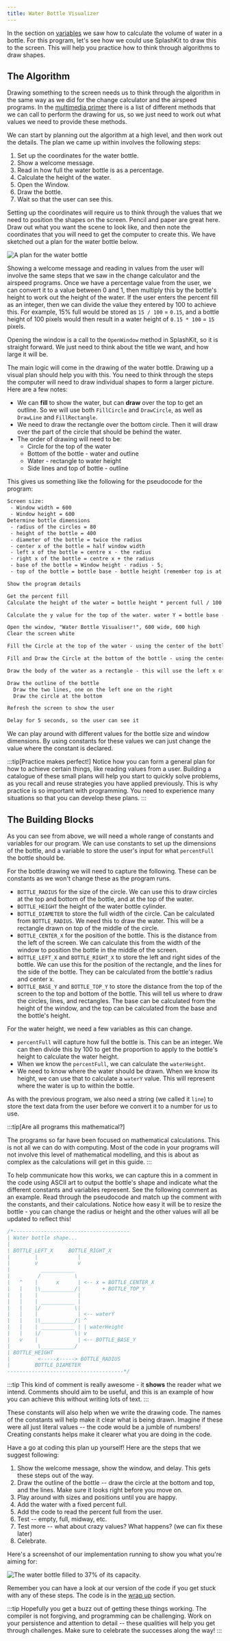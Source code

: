 ```yaml
---
title: Water Bottle Visualizer
---
```


In the section on [variables](/book/part-1-instructions/1-sequence-and-data/2-trailside/07-variable#example-using-multiple-variables) we saw how to calculate the volume of water in a bottle. For this program, let's see how we could use SplashKit to draw this to the screen.
This will help you practice how to think through algorithms to draw shapes.

## The Algorithm

Drawing something to the screen needs us to think through the algorithm in the same way as we did for the change calculator and the airspeed programs. In the [multimedia primer](/book/part-1-instructions/1-sequence-and-data/2-trailside/11-2-graphics) there is a list of different methods that we can call to perform the drawing for us, so we just need to work out what values we need to provide these methods.

We can start by planning out the algorithm at a high level, and then work out the details. The plan we came up within involves the following steps:

1. Set up the coordinates for the water bottle.
2. Show a welcome message.
3. Read in how full the water bottle is as a percentage.
4. Calculate the height of the water.
5. Open the Window.
6. Draw the bottle.
7. Wait so that the user can see this.

Setting up the coordinates will require us to think through the values that we need to position the shapes on the screen. Pencil and paper are great here. Draw out what you want the scene to look like, and then note the coordinates that you will need to get the computer to create this. We have sketched out a plan for the water bottle below.

![A plan for the water bottle](./images/water-bottle-plan.png)

Showing a welcome message and reading in values from the user will involve the same steps that we saw in the change calculator and the airspeed programs.
Once we have a percentage value from the user, we can convert it to a value between 0 and 1, then multiply this by the bottle's height to work out the height of the water.
If the user enters the percent fill as an integer, then we can divide the value they entered by 100 to achieve this.
For example, 15% full would be stored as `15 / 100` = `0.15`, and a bottle height of 100 pixels would then result in a water height of `0.15 * 100` = `15` pixels.

Opening the window is a call to the `OpenWindow` method in SplashKit, so it is straight forward. We just need to think about the title we want, and how large it will be.

The main logic will come in the drawing of the water bottle. Drawing up a visual plan should help you with this. You need to think through the steps the computer will need to draw individual shapes to form a larger picture. Here are a few notes:

- We can **fill** to show the water, but can **draw** over the top to get an outline. So we will use both `FillCircle` and `DrawCircle`, as well as `DrawLine` and `FillRectangle`.
- We need to draw the rectangle over the bottom circle. Then it will draw over the part of the circle that should be behind the water.
- The order of drawing will need to be:
  - Circle for the top of the water
  - Bottom of the bottle - water and outline
  - Water - rectangle to water height
  - Side lines and top of bottle - outline

This gives us something like the following for the pseudocode for the program:

```txt
Screen size:
 - Window width = 600
 - Window height = 600
Determine bottle dimensions
 - radius of the circles = 80
 - height of the bottle = 400
 - diameter of the bottle = twice the radius
 - center x of the bottle = half window width
 - left x of the bottle = centre x - the radius
 - right x of the bottle = centre x + the radius
 - base of the bottle = Window height - radius - 5;
 - top of the bottle = bottle base - bottle height (remember top is at 0)

Show the program details

Get the percent fill
Calculate the height of the water = bottle height * percent full / 100

Calculate the y value for the top of the water. water Y = bottle base - water height

Open the window, "Water Bottle Visualiser!", 600 wide, 600 high
Clear the screen white

Fill the Circle at the top of the water - using the center of the bottle, the water Y, and bottle radius

Fill and Draw the Circle at the bottom of the bottle - using the center of the bottle, the base of the bottle, and the bottle radius

Draw the body of the water as a rectangle - this will use the left x of the bottle, the water y, bottle diameter, and water height

Draw the outline of the bottle
  Draw the two lines, one on the left one on the right
  Draw the circle at the bottom

Refresh the screen to show the user

Delay for 5 seconds, so the user can see it
```

We can play around with different values for the bottle size and window dimensions. By using constants for these values we can just change the value where the constant is declared.

:::tip[Practice makes perfect!]
Notice how you can form a general plan for how to achieve certain things, like reading values from a user. Building a catalogue of these small plans will help you start to quickly solve problems, as you recall and reuse strategies you have applied previously. This is why practice is so important with programming. You need to experience many situations so that you can develop these plans.
:::

## The Building Blocks

As you can see from above, we will need a whole range of constants and variables for our program. We can use constants to set up the dimensions of the bottle, and a variable to store the user's input for what `percentFull` the bottle should be.

For the bottle drawing we will need to capture the following. These can be constants as we won't change these as the program runs.

- `BOTTLE_RADIUS` for the size of the circle. We can use this to draw circles at the top and bottom of the bottle, and at the top of the water.
- `BOTTLE_HEIGHT` the height of the water bottle cylinder.
- `BOTTLE_DIAMETER` to store the full width of the circle. Can be calculated from `BOTTLE_RADIUS`. We need this to draw the water. This will be a rectangle drawn on top of the middle of the circle.
- `BOTTLE_CENTER_X` for the position of the bottle. This is the distance from the left of the screen. We can calculate this from the width of the window to position the bottle in the middle of the screen.
- `BOTTLE_LEFT_X` and `BOTTLE_RIGHT_X` to store the left and right sides of the bottle. We can use this for the position of the rectangle, and the lines for the side of the bottle. They can be calculated from the bottle's radius and center x.
- `BOTTLE_BASE_Y` and `BOTTLE_TOP_Y` to store the distance from the top of the screen to the top and bottom of the bottle. This will tell us where to draw the circles, lines, and rectangles. The base can be calculated from the height of the window, and the top can be calculated from the base and the bottle's height.

For the water height, we need a few variables as this can change.

- `percentFull` will capture how full the bottle is. This can be an integer. We can then divide this by 100 to get the proportion to apply to the bottle's height to calculate the water height.
- When we know the `percentFull`, we can calculate the `waterHeight`.
- We need to know where the water should be drawn. When we know its height, we can use that to calculate a `waterY` value. This will represent where the water is up to within the bottle.

As with the previous program, we also need a string (we called it `line`) to store the text data from the user before we convert it to a number for us to use.

:::tip[Are all programs this mathematical?]

The programs so far have been focused on mathematical calculations. This is not all we can do with computing. Most of the code in your programs will not involve this level of mathematical modelling, and this is about as complex as the calculations will get in this guide.
:::

To help communicate how this works, we can capture this in a comment in the code using ASCII art to output the bottle's shape and indicate what the different constants and variables represent. See the following comment as an example. Read through the pseudocode and match up the comment with the constants, and their calculations. Notice how easy it will be to resize the bottle - you can change the radius or height and the other values will all be updated to reflect this!

```csharp
/*--------------------------------------
| Water bottle shape...
|
| BOTTLE_LEFT_X     BOTTLE_RIGHT_X
|        |             | 
|        v             v 
|          ___________
|         /           \
|   ^    |      x      | <-- x = BOTTLE_CENTER_X
|   |    |\___________/|       + BOTTLE_TOP_Y
|   |    |             |
|   |    | ___________ |
|   |    |/           \|
|   |    |             | <-- waterY
|   |    |\___________/| ^
|   |    | ___________ | | waterHeight
|   |    |/           \| v
|   v    |             | <-- BOTTLE_BASE_Y
|         \___________/
| BOTTLE_HEIGHT
|         <-----x-----> BOTTLE_RADIUS
|        BOTTLE_DIAMETER        
--------------------------------------*/
```

:::tip
This kind of comment is really awesome - it **shows** the reader what we intend. Comments should aim to be useful, and this is an example of how you can achieve this without writing lots of text.
:::

These constants will also help when we write the drawing code. The names of the constants will help make it clear what is being drawn. Imagine if these were all just literal values -- the code would be a jumble of numbers! Creating constants helps make it clearer what you are doing in the code.

Have a go at coding this plan up yourself! Here are the steps that we suggest following:

1. Show the welcome message, show the window, and delay. This gets these steps out of the way.
2. Draw the outline of the bottle -- draw the circle at the bottom and top, and the lines. Make sure it looks right before you move on.
3. Play around with sizes and positions until you are happy.
4. Add the water with a fixed percent full.
5. Add the code to read the percent full from the user.
6. Test -- empty, full, midway, etc.
7. Test more -- what about crazy values? What happens? (we can fix these later)
8. Celebrate.

Here's a screenshot of our implementation running to show you what you're aiming for:

![The water bottle filled to 37% of its capacity.](/book/part-1-instructions/1-sequence-and-data/1-tour/images/water-exec.png)

Remember you can have a look at our version of the code if you get stuck with any of these steps. The code is in the [wrap up](/book/part-1-instructions/1-sequence-and-data/4-camp/3-water-bottle) section.

:::tip
Hopefully you get a buzz out of getting these things working. The compiler is not forgiving, and programming can be challenging. Work on your persistence and attention to detail -- these qualities will help you get through challenges. Make sure to celebrate the successes along the way!
:::
